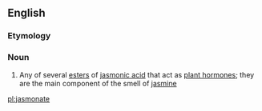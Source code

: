 ==English==

===Etymology===
{{suffix|jasmonic|ate}}

===Noun===
{{wikipedia}}
{{en-noun}}

# {{context|organic compound|lang=en}} Any of several [[ester]]s of [[jasmonic acid]] that act as [[plant hormone]]s; they are the main component of the smell of [[jasmine]]

[[pl:jasmonate]]